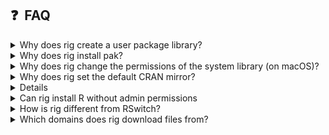 
## ❓&nbsp; FAQ <a id="id-faq">

<details>
<summary>Why does rig create a user package library?</summary>
>
>Installing non-base packages into a user package library has several
> benefits:
>
> - The system library is not writeable for regular users on some systems
>   (Windows and Linux, typically), so we might as well create a
>   properly versioned user library at the default place.
> - Some tools need a clean R environment, with base packages only, and do
>   not work well if user packages are installed into the system library.
>   E.g. `R CMD check` is such a tool, and https://github.com/r-lib/revdepcheck
>   is another.
> - You can delete an R installation (e.g. with `rig rm`) and then
>   install it again, without losing your R packages.
>
</details>

<details>
<summary>Why does rig install pak?</summary>
>
> To be able to install R packages efficiently, from CRAN, Bioconductor or
> GitHub, right from the start. pak also supports installing system libraries
> automatically on some Linux systems.
>
> If you don't want `rig add` to install pak, use the `--without-pak` option.
</details>

<details>
<summary>Why does rig change the permissions of the system library
(on macOS)?</summary>
>
> To make sure that you don't install packages accidentally into the system
> library. See "Why does rig create a user package library?" above.
>
</details>

<details>
<summary>Why does rig set the default CRAN mirror?</summary>
>
> To avoid the extra work the users need to spend on this.
>
> The https://cloud.r-project.org mirror is usually better than the
> other, in that it is a CDN that is close to most users, and that it is
> updated more often.
>
> If you want to use a different mirror, you can set the `repos` option
> in your `.Rprofile`, so the rig repo settings will be ignored.
>
> You can also use the `--without-cran-mirror` option of `rig add`.
>
</details>

<details>
<summary>Why does rig set up P3M?</summary>
>
> P3M ([Posit Public Package Manager](https://packagemanager.posit.co/client/#/))
> is generally superior to a regular CRAN mirror on Windows and many Linux
> systems.
>
> On Linux it includes binary packages for many popular distributions.
>
> On Windows, it includes up to date binary packages for older R versions as
> well.
>
> To avoid P3M use the `--without-p3m` option (or the legacy `--without-rspm`)
> option of `rig add`.
>
</details>

<details>
<summary>Can rig install R without admin permissions</summary>
>
> No, currently it cannot.
>
</details>

<details>
<summary>How is rig different from RSwitch?</summary>
>
> While there is a small overlap in functionality, rig and
> [RSwitch](https://rud.is/rswitch/) are very different.
> I suggest you look over the features of both to decide which one suits
> your needs better.
>
> If you like rig and also like the extra features of RSwitch, then you can
> use them together just fine: changing the default R version in RSwitch also
> changes it in rig and vice versa. You can use the rig cli and the RSwitch
> app together, or you can also use both menu bar apps at the same time.
>
</details>

<details>
<summary>Which domains does rig download files from?</summary>
>
> Here is the list of domains that you need to enable in your proxy.
> Note that some of these, in particular the GitHub ones,  might 
> trigger redirects.
>
> - https://api.r-hub.io/rversions for resolving R versions, i.e. this is
>   needed for `rig install`, `rig available`, etc.
> - `rig install` downloads pak from https://r-lib.github.io/p/pak
>   unless requested otherwise.
> - `rig install` sets https://cloud.r-project.org as the default CRAN 
>   mirror, unless requested otherwise.
> - `rig install` sets https://packagemanager.posit.co as the Posit
>   Package Manager CRAN mirror on supported Linux systems, unless
>   requested otherwise.
> - `rig install` downloads the EPEL package from 
>   https://dl.fedoraproject.org/pub/epel on RHEL systems.
> - `rig system rtools` downloads Rtools from the following URLs on 
>   Windows: 
>   * https://github.com/r-hub/rtools44/releases,
>   * https://github.com/r-hub/rtools43/releases,
>   * https://github.com/r-hub/rtools42/releases,
>   * https://cloud.r-project.org/bin/windows/Rtools
> - https://github.com/R-macos/gcc-darwin-arm64/releases, 
>   https://github.com/fxcoudert/gfortran-for-macOS/releases and whatever
>   domains Homebrew is using, to download system packages for 
>   `rig sysreqs` on macOS.
</details>
